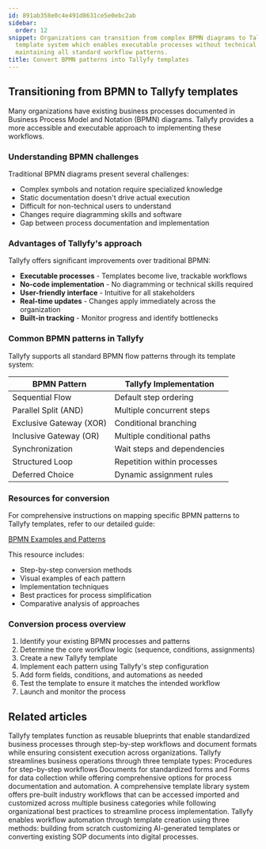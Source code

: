```yaml
---
id: 891ab358e0c4e491d8631ce5e0ebc2ab
sidebar:
  order: 12
snippet: Organizations can transition from complex BPMN diagrams to Tallyfy's user-friendly
  template system which enables executable processes without technical expertise while
  maintaining all standard workflow patterns.
title: Convert BPMN patterns into Tallyfy templates
---
```


## Transitioning from BPMN to Tallyfy templates

Many organizations have existing business processes documented in Business Process Model and Notation (BPMN) diagrams. Tallyfy provides a more accessible and executable approach to implementing these workflows.

### Understanding BPMN challenges

Traditional BPMN diagrams present several challenges:
- Complex symbols and notation require specialized knowledge
- Static documentation doesn't drive actual execution
- Difficult for non-technical users to understand
- Changes require diagramming skills and software
- Gap between process documentation and implementation

### Advantages of Tallyfy's approach

Tallyfy offers significant improvements over traditional BPMN:
- **Executable processes** - Templates become live, trackable workflows
- **No-code implementation** - No diagramming or technical skills required
- **User-friendly interface** - Intuitive for all stakeholders
- **Real-time updates** - Changes apply immediately across the organization
- **Built-in tracking** - Monitor progress and identify bottlenecks

### Common BPMN patterns in Tallyfy

Tallyfy supports all standard BPMN flow patterns through its template system:

| BPMN Pattern | Tallyfy Implementation |
|--------------|------------------------|
| Sequential Flow | Default step ordering |
| Parallel Split (AND) | Multiple concurrent steps |
| Exclusive Gateway (XOR) | Conditional branching |
| Inclusive Gateway (OR) | Multiple conditional paths |
| Synchronization | Wait steps and dependencies |
| Structured Loop | Repetition within processes |
| Deferred Choice | Dynamic assignment rules |

### Resources for conversion

For comprehensive instructions on mapping specific BPMN patterns to Tallyfy templates, refer to our detailed guide:

[BPMN Examples and Patterns](https://tallyfy.com/bpmn-examples-and-patterns)

This resource includes:
- Step-by-step conversion methods
- Visual examples of each pattern
- Implementation techniques
- Best practices for process simplification
- Comparative analysis of approaches

### Conversion process overview

1. Identify your existing BPMN processes and patterns
2. Determine the core workflow logic (sequence, conditions, assignments)
3. Create a new Tallyfy template
4. Implement each pattern using Tallyfy's step configuration
5. Add form fields, conditions, and automations as needed
6. Test the template to ensure it matches the intended workflow
7. Launch and monitor the process


## Related articles
<CardGrid>
<LinkTitleCard header="<b>Documenting > Templates</b>" href="/products/pro/documenting/templates/" > Tallyfy templates function as reusable blueprints that enable standardized business processes through step-by-step workflows and document formats while ensuring consistent execution across organizations. </LinkTitleCard>
<LinkTitleCard header="<b>Pro > Essentials</b>" href="/products/pro/documenting/" > Tallyfy streamlines business operations through three template types: Procedures for step-by-step workflows Documents for standardized forms and Forms for data collection while offering comprehensive options for process documentation and automation. </LinkTitleCard>
<LinkTitleCard header="<b>Templates > Sample Templates</b>" href="/products/pro/documenting/templates/how-can-i-access-tallyfys-sample-templates/" > A comprehensive template library system offers pre-built industry workflows that can be accessed imported and customized across multiple business categories while following organizational best practices to streamline process implementation. </LinkTitleCard>
<LinkTitleCard header="<b>Templates > Create a template</b>" href="/products/pro/documenting/templates/create-template/" > Tallyfy enables workflow automation through template creation using three methods: building from scratch customizing AI-generated templates or converting existing SOP documents into digital processes. </LinkTitleCard>
</CardGrid>